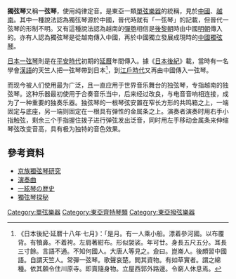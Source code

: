 {{Otheruses|單弦樂器|subject=東亞傳統的獨弦琴|other=所有泛稱為「獨弦琴」的單弦樂器}}
{{Infobox East Asian
|title=
|tablewidth=
|color=
|fontcolor=
|background=
|logo=
|logowidth=
|img=
|imgwidth=
|caption=
|sort=
<!-- 中文 -->
|chinesetitle=
|chinese=獨弦琴 · 一弦琴
|tradchi=獨弦琴 · 一弦琴
|simpchi=独弦琴 · 一弦琴
|zhuyin=
|pinyin=
|typy=
|wg=
|chinesetext=
<!-- 越南文 -->
|vietnamesetitle=
|vietnamese=đàn bầu · đàn độc huyền · độc huyền cầm
|chunom=
|hantu=
|hannom=彈匏 · 彈獨弦 · 獨弦琴
|vietnamesetext=
<!-- 其他地區名稱 -->
|othertitle=
|field1=
|content1=
|field2=
|content2=
|field3=
|content3=
|othertext=
}}


'''獨弦琴'''又稱'''一弦琴'''，使用纯律定音。是東亞一類[[單弦樂器|單弦樂器]]的統稱，見於[[中國|中國]]、[[越南|越南]]。其中一種說法認為獨弦琴源於中國，晉代時就有「一弦琴」的記載，但晉代一弦琴的形制不明。又有這種說法認為越南的[[彈匏|彈匏]]相信是[[後黎朝|後黎朝]]時由中國[[明朝|明朝]]傳入的。亦有人認為獨弦琴是從越南傳入中國，再於中國獨立發展成現時的[[中國獨弦琴|中國獨弦琴]]。

[[日本一弦琴|日本一弦琴]]則是在[[平安時代|平安時代]]初期的[[延曆|延曆]]年間傳入。據《[[日本後紀|日本後紀]]》載，當時有一名學會[[漢語|漢語]]的天竺人把一弦琴帶到日本<ref>《日本後紀·延暦十八年·七月》：「是月。有一人乘小船。漂着參河國。以布覆背。有犢鼻。不着袴。左肩著紺布。形似袈裟。年可廿。身長五尺五分。耳長三寸餘。言語不通。不知何國人。大唐人等見之。僉曰。崑崙人。後頗習中國語。自謂天竺人。常彈一弦琴。歌聲哀楚。閲其資物。有如草實者。謂之綿種。依其願令住川原寺。即賣隨身物。立屋西郭外路邊。令窮人休息焉。</ref>，到[[江戶時代|江戶時代]]又再由中國傳入一弦琴。

而现今被人们使用最为广泛，且一直应用于世界音乐舞台的独弦琴，专指越南的独弦琴。这种乐器最初使用于合奏音乐当中，后来经过改良，与电音音响相连接，成为了一种重要的独奏乐器。独弦琴的一根琴弦安置在窄长方形的共鸣箱之上，一端固定与底座，另一端则固定在一根具有弹性的金属条之上。演奏者演奏时用右手小指触弦，剩余三个手指握住拨子进行弹弦发出泛音，同时用左手移动金属条来伸缩琴弦改变音高，具有极为独特的音色效果。

==參考資料==
<div class="references-small">
<references></references>
</div>
*[http://musicology.cn/Article/traditional/200707/1398.html 京族獨弦琴研究] {{Wayback|url=http://musicology.cn/Article/traditional/200707/1398.html |date=20071024175827 }}
*[https://web.archive.org/web/20160305092041/http://www.kobetokushukai.org/images/kobetokuminicon20100116.pdf 演奏曲]
*[http://www.ne.jp/asahi/ichigenkin/akebonokai/rekisi.htm 一絃琴の歴史] {{Wayback|url=http://www.ne.jp/asahi/ichigenkin/akebonokai/rekisi.htm |date=20160305193954 }}
* [http://d.wanfangdata.com.cn/Periodical_yq200401019.aspx 獨弦琴探秘]

{{中国民族乐器}}
{{越南民族乐器}}
{{日本民族乐器}}

[[Category:單弦樂器|Category:單弦樂器]]
[[Category:東亞齊特琴類|Category:東亞齊特琴類]]
[[Category:東亞撥弦樂器|Category:東亞撥弦樂器]]